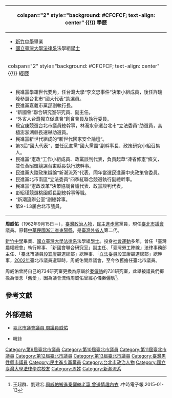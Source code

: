 {{pov|time=2016-08-30T07:20:58+00:00}}
{{inappropriate tone|time=2016-02-22T07:55:13+00:00}}
{{Infobox Officeholder
| name = 周威佑
| image =[[File:Flag_of_Taipei_City.svg|27px]][[臺北市議會|臺北市議會]]第9-13屆[[臺北市議員|市議員]]
| imagesize = 
| office       =
| term_start   =2002年12月25日
| term_end     =2022年12月24日
| constituency =第五選區<br>（[[中正區_(臺北市)|中正區]]、[[萬華區|萬華區]]）
| sex = 男
| birth_date = {{birth date and age|1962|09|15}}
| birth_place =  {{ROC}}[[新竹市|新竹市]]
| death_date =
| death_place =
| nationality = {{ROC}}
| party = {{Dpp|25px}}
| parents = 
| relatives = 
| spouse =
| children =
| profession = 
| website = 
}}
<!-- 學經歷信息開始 -->
{| class="infobox bordered" style="width: 22em; font-size: 90%; text-align: left; float:right;" cellpadding="3"
|-
! colspan="2" style="background: #CFCFCF; text-align: center" {{!}} 學歷
|-
| colspan="2" style="font-size: 90%" |<div style="text-align: left">
*[[新竹中學|新竹中學]]畢業
*[[國立臺灣大學|國立臺灣大學]][[法律系|法律系]]法學組[[學士|學士]]
|-
! colspan="2" style="background: #CFCFCF; text-align: center" {{!}} 經歷
|-
| colspan="2" style="font-size: 90%" |<div style="text-align: left">

*民進黨學運世代要角，任台灣大學“李文忠事件”決策小組成員，後任許瑞峰參選台北市“國大代表”助選員。<br>{{blue|(1986年)}}
*民進黨嘉義市黨部副執行長。<br>{{blue|(1989年)}}
*“新國會”聯合研究室研究員、副主任。<br>{{blue|(1990年)}}
*“外省人台灣獨立促進會”創會會員及執行委員。<br>{{blue|(1991年)}}
*段宜康競選台北市議員總幹事，林濁水參選台北市“立法委員”助選員，高植澎澎湖縣長選舉助選員。<br>{{blue|(1994年)}}
*民進黨新世代組成的“新世代國家安全論壇”。<br>{{blue|(1995年)}}
*第3屆“國大代表”，並任民進黨“國大黨團”副幹事長、政策研究小組召集人。<br>{{blue|（1996年3月-2000年5月）}}
*民進黨“憲改”工作小組成員、政黨談判代表，負責起草“凍省修憲”條文，並任黃昭輝競選台東縣長執行總幹事。<br>{{blue|（1997年）}}
*民進黨大陸政策辯論“新潮流系”代表，同年當選民進黨中央政策會委員。<br>{{blue|（1998年）}}
*民進黨北市南區“立法委員”四季紅聯合競選執行副總幹事。<br>{{blue|（1998年）}}
*民進黨“憲政改革”決策協調會議代表、政黨談判代表。<br>{{blue|（1999年）}}
*彭紹瑾競選桃園縣長副總幹事等職。<br>{{blue|（2001年）}}
*“新潮流辦公室”副總幹事。<br>{{blue|（2002年）}}
*第9-13屆台北市議員。<br>{{blue|（2002年-2022年）}}
|}
'''周威佑'''（1962年9月15日－），[[臺灣|臺灣]][[政治人物|政治人物]]，[[民主進步黨|民主進步黨]]黨員，現任[[臺北市議會|臺北市議會]]議員。原籍[[中華民國|中華民國]][[浙江省_(中華民國)|浙江省]][[东阳县_(唐朝)|東陽縣]]，是[[臺灣外省人|臺灣外省人]]第二代。

[[新竹中學|新竹中學]]畢業、[[國立臺灣大學|國立臺灣大學]][[法律系|法律系]]法學組[[學士|學士]]。投身[[社會運動|社會運動]]多年，曾任「臺灣農權總會」執行幹事、「新國會聯合研究室」副主任、「臺灣勞工陣線」法律事務部主任、「臺北市議員[[段宜康|段宜康]]競選總部」總幹事、「[[立法委員|立法委員]]段宜康競選總部」總幹事，[[2002年|2002年]]臺北市議員選舉時，周威佑問鼎議會，至今依舊擔任臺北市議員。

周威佑曾將自己的734研究室更換為原屬於[[秦儷舫|秦儷舫]]的731研究室，此舉被議員們揶揄為懷念「舊愛」，因為議會流傳周威佑曾經心儀秦儷舫<ref>王超群、劉建宏.[http://www.chinatimes.com/newspapers/20150113003157-260901 周威佑搬進秦儷舫老窩 曾送情趣內衣] {{Wayback|url=http://www.chinatimes.com/newspapers/20150113003157-260901 |date=20190617160539 }}.中時電子報.2015-01-13</ref>。

==參考文獻==
{{Reflist}}
==外部連結==
*[http://www.tcc.gov.tw/Councilor_Content.aspx?s=2383#top  臺北市議會議員 周議員威佑]{{Wayback|url=http://www.tcc.gov.tw/Councilor_Content.aspx?s=2383#top |date=20160625194300 }}
*{{facebook|台北市議員周威佑-1045916515454353|台北市議員周威佑}}粉絲
{{第9屆臺北市議員}}
{{第10屆臺北市議員}}
{{第11屆臺北市議員}}
{{第12屆臺北市議員}}
{{第13屆臺北市議員}}
[[Category:第9屆臺北市議員|Category:第9屆臺北市議員]]
[[Category:第10屆臺北市議員|Category:第10屆臺北市議員]]
[[Category:第11屆臺北市議員|Category:第11屆臺北市議員]]
[[Category:第12屆臺北市議員|Category:第12屆臺北市議員]]
[[Category:第13屆臺北市議員|Category:第13屆臺北市議員]]
[[Category:臺灣男性縣市議員|Category:臺灣男性縣市議員]]
[[Category:民主進步黨黨員|Category:民主進步黨黨員]]
[[Category:台北市政治人物|Category:台北市政治人物]]
[[Category:國立臺灣大學法律學院校友|Category:國立臺灣大學法律學院校友]]
[[Category:周姓|Category:周姓]]
[[Category:新潮流系|Category:新潮流系]]